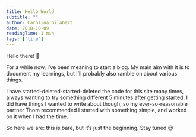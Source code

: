 ```yaml
---
title: Hello World
subtitle: ""
author: Carolina Gilabert
date: 2018-10-09
readingTime: 1 min
tags: ["life"]
---
```


Hello there! 👋

For a while now, I’ve been meaning to start a blog. My main aim with it is to document my learnings, but I’ll probably also ramble on about various things.

I have started-deleted-started-deleted the code for this site many times, always wanting to try something different 5 minutes after getting started. I did have things I wanted to write about though, so my ever-so-reasonable partner Thom recommended I started with something simple, and worked on it when I had the time.

So here we are: this is bare, but it’s just the beginning. Stay tuned 😉
